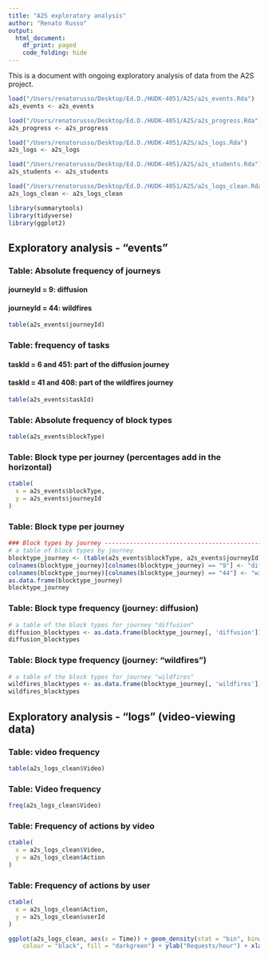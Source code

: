 ```yaml
---
title: "A2S exploratory analysis"
author: "Renato Russo"
output:
  html_document:
    df_print: paged
    code_folding: hide
---
```


This is a document with ongoing exploratory analysis of data from the A2S project.

```r
load("/Users/renatorusso/Desktop/Ed.D./HUDK-4051/A2S/a2s_events.Rda")
a2s_events <- a2s_events

load("/Users/renatorusso/Desktop/Ed.D./HUDK-4051/A2S/a2s_progress.Rda")
a2s_progress <- a2s_progress

load("/Users/renatorusso/Desktop/Ed.D./HUDK-4051/A2S/a2s_logs.Rda")
a2s_logs <- a2s_logs

load("/Users/renatorusso/Desktop/Ed.D./HUDK-4051/A2S/a2s_students.Rda")
a2s_students <- a2s_students

load("/Users/renatorusso/Desktop/Ed.D./HUDK-4051/A2S/a2s_logs_clean.Rda")
a2s_logs_clean <- a2s_logs_clean

library(summarytools)
library(tidyverse)
library(ggplot2)
```

## Exploratory analysis - "events"
### Table: Absolute frequency of journeys
#### journeyId = 9: diffusion
#### journeyId = 44: wildfires
```r
table(a2s_events$journeyId)
```

### Table: frequency of tasks
#### taskId = 6 and 451: part of the diffusion journey
#### taskId = 41 and 408: part of the wildfires journey
```r
table(a2s_events$taskId)

```
### Table: Absolute frequency of block types
```r
table(a2s_events$blockType)
```

### Table: Block type per journey (percentages add in the horizontal)
```r
ctable(
  x = a2s_events$blockType,
  y = a2s_events$journeyId
)
```

### Table: Block type per journey
```r
### Block types by journey ----------------------------------------------------
# a table of block types by journey
blocktype_journey <- (table(a2s_events$blockType, a2s_events$journeyId))
colnames(blocktype_journey)[colnames(blocktype_journey) == "9"] <- "diffusion"
colnames(blocktype_journey)[colnames(blocktype_journey) == "44"] <- "wildfires"
as.data.frame(blocktype_journey)
blocktype_journey

```
### Table: Block type frequency (journey: diffusion)
```r
# a table of the block types for journey "diffusion"
diffusion_blocktypes <- as.data.frame(blocktype_journey[, 'diffusion'])
diffusion_blocktypes

```
### Table: Block type frequency (journey: "wildfires")
```r
# a table of the block types for journey "wildfires"
wildfires_blocktypes <- as.data.frame(blocktype_journey[, 'wildfires'])
wildfires_blocktypes
```

## Exploratory analysis - "logs" (video-viewing data)
### Table: video frequency
```r
table(a2s_logs_clean$Video)
```
### Table: Video frequency
```r
freq(a2s_logs_clean$Video)
```

### Table: Frequency of actions by video
```r
ctable(
  x = a2s_logs_clean$Video,
  y = a2s_logs_clean$Action
)
```

### Table: Frequency of actions by user
```r
ctable(
  x = a2s_logs_clean$Action,
  y = a2s_logs_clean$userId
)
```

```r
ggplot(a2s_logs_clean, aes(x = Time)) + geom_density(stat = "bin", binwidth = 3600, 
    colour = "black", fill = "darkgreen") + ylab("Requests/hour") + xlab("Time")
```